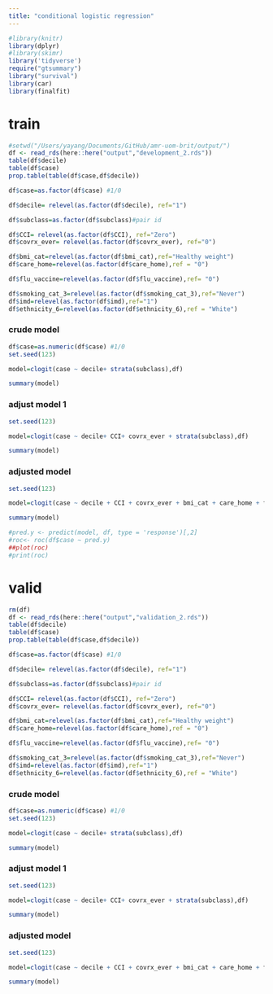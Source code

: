 ```yaml
---
title: "conditional logistic regression"
---
```


```r
#library(knitr)
library(dplyr)
#library(skimr)
library('tidyverse')
require("gtsummary")
library("survival")
library(car)
library(finalfit)
```

# train
```r
#setwd("/Users/yayang/Documents/GitHub/amr-uom-brit/output/")
df <- read_rds(here::here("output","development_2.rds"))
table(df$decile)
table(df$case)
prop.table(table(df$case,df$decile))

df$case=as.factor(df$case) #1/0

df$decile= relevel(as.factor(df$decile), ref="1")

df$subclass=as.factor(df$subclass)#pair id

df$CCI= relevel(as.factor(df$CCI), ref="Zero")
df$covrx_ever= relevel(as.factor(df$covrx_ever), ref="0")

df$bmi_cat=relevel(as.factor(df$bmi_cat),ref="Healthy weight")
df$care_home=relevel(as.factor(df$care_home),ref = "0")

df$flu_vaccine=relevel(as.factor(df$flu_vaccine),ref= "0")

df$smoking_cat_3=relevel(as.factor(df$smoking_cat_3),ref="Never")
df$imd=relevel(as.factor(df$imd),ref="1")
df$ethnicity_6=relevel(as.factor(df$ethnicity_6),ref = "White")
```


###  crude model

```r
df$case=as.numeric(df$case) #1/0
set.seed(123)

model=clogit(case ~ decile+ strata(subclass),df) 

summary(model)
```

### adjust model 1

```r
set.seed(123)

model=clogit(case ~ decile+ CCI+ covrx_ever + strata(subclass),df) 

summary(model)
```



### adjusted model
```r

set.seed(123)

model=clogit(case ~ decile + CCI + covrx_ever + bmi_cat + care_home + flu_vaccine + smoking_cat_3 + imd+ ethnicity_6 + strata(subclass),df) 

summary(model)

#pred.y <- predict(model, df, type = 'response')[,2]
#roc<- roc(df$case ~ pred.y)
##plot(roc)
#print(roc)
```


# valid

```r
rm(df)
df <- read_rds(here::here("output","validation_2.rds"))
table(df$decile)
table(df$case)
prop.table(table(df$case,df$decile))

df$case=as.factor(df$case) #1/0

df$decile= relevel(as.factor(df$decile), ref="1")

df$subclass=as.factor(df$subclass)#pair id

df$CCI= relevel(as.factor(df$CCI), ref="Zero")
df$covrx_ever= relevel(as.factor(df$covrx_ever), ref="0")

df$bmi_cat=relevel(as.factor(df$bmi_cat),ref="Healthy weight")
df$care_home=relevel(as.factor(df$care_home),ref = "0")

df$flu_vaccine=relevel(as.factor(df$flu_vaccine),ref= "0")

df$smoking_cat_3=relevel(as.factor(df$smoking_cat_3),ref="Never")
df$imd=relevel(as.factor(df$imd),ref="1")
df$ethnicity_6=relevel(as.factor(df$ethnicity_6),ref = "White")
```


### crude model
```r
df$case=as.numeric(df$case) #1/0
set.seed(123)

model=clogit(case ~ decile+ strata(subclass),df) 

summary(model)
```

### adjust model 1

```r
set.seed(123)

model=clogit(case ~ decile+ CCI+ covrx_ever + strata(subclass),df) 

summary(model)
```



### adjusted model
```r

set.seed(123)

model=clogit(case ~ decile + CCI + covrx_ever + bmi_cat + care_home + flu_vaccine + smoking_cat_3 + imd+ ethnicity_6 + strata(subclass),df) 

summary(model)

```